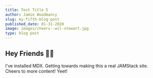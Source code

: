 ```yaml
---
title: Test Title 5
author: Jamie Woodmancy
slug: my-fifth-blog-post
published_date: 01-31-2020
image: images/cheers--wil-stewart.jpg
type: blog post
---
```


## Hey Friends 👋🏼

I've installed MDX. Getting towards making this a real JAMStack site. Cheers to more content! Yeet!
